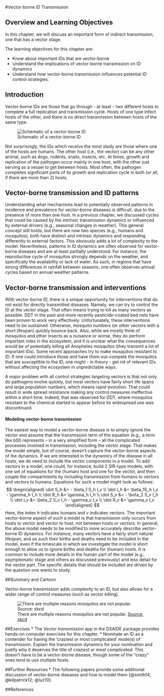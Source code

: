 #Vector-borne ID Transmission


## Overview and Learning Objectives
In this chapter, we will discuss an important form of indirect transmission, one that has a vector stage.

The learning objectives for this chapter are:

* Know about important IDs that are vector-borne
* Understand the implications of vector-borne transmission on ID dynamics 
* Understand how vector-borne transmission influences potential ID control strategies.


## Introduction
Vector-borne IDs are those that go through - at least - two different hosts to complete a full replication and transmission cycle. Hosts of one type infect hosts of the other, and there is no direct transmission between hosts of the same type.

![Schematic of a vector-borne ID](./images/vectorborne-schematic.png)

Not surprisingly, the IDs which receive the most study are those where one of the hosts are humans. The other host (i.e., the vector) can be any other animal, such as dogs, rodents, snails, insects, etc. At times, growth and replication of the pathogen occur mainly in one host, with the other just serving as a vessel to get between hosts. Most often, the pathogen completes significant parts of its growth and replication cycle in both (or all, if there are more than 2) hosts.



## Vector-borne transmission and ID patterns
Understanding what mechanisms lead to potentially observed patterns in incidence and prevalence for vector-borne diseases is difficult, due to the presence of more than one host. In a previous chapter, we discussed cycles that could be caused by the intrinsic transmission dynamics or influenced by external drivers (e.g., seasonal changes in weather). This general concept still holds, but there are now two species (e.g., humans and mosquitos),  both have distinct and intrinsic dynamics and responding differently to external factors. This obviously adds a lot of complexity to the model. Nevertheless, patterns in ID dynamics are often observed for vector-borne diseases and are at least partially understood. For instance, the reproductive cycle of mosquitos strongly depends on the weather, and specifically the availability or lack of water. As such, in regions that have strong differences in rainfall between seasons, one often observes annual cycles based on annual weather patterns. 


## Vector-borne transmission and interventions
With vector-borne ID, there is a unique opportunity for interventions that do not exist for directly transmitted diseases. Namely, we can try to control the ID at the vector stage. That often means trying to kill as many vectors as possible. DDT in the past and more recently pesticide-coated bed nets have been proven to work very effectively. Unfortunately, these interventions need to be sustained. Otherwise, mosquito numbers (or other vectors with a short lifespan) quickly bounce back. Also, while we mostly think of mosquitos and other insects as a nuisance or worse, they do perform important roles in the ecosystem, and it is unclear what the consequences would be of potentially killing all Anopheles mosquitos (they transmit a lot of important IDs). Some recent approaches try to make mosquitos resistant to ID. If one could introduce those and have them out-compete the mosquitos that are susceptible to the ID, one might - in theory - get rid of relevant IDs without affecting the ecosystem in unpredictable ways. 

A major problem with all control strategies targeting vectors is that not only do pathogens evolve quickly, but most vectors have fairly short life spans and large population numbers, which means rapid evolution. That could result in wide spread resistance making any control measures ineffective within a short time. Indeed, that was observed for DDT, where mosquitos resistant to the chemical started to appear before its widespread use was discontinued.


#### Modeling vector-borne transmission {#myadvancedbox}
The easiest way to model a vector-borne disease is to simply ignore the vector and assume that the transmission term of the equation (e.g., a term like _bSI_) represents -- in a very simplified form -- all the complicated processes involved in transmission, including the vector stage. That makes the model simple, but of course, doesn't capture the vector-borne aspects of the dynamics. If we are interested in the dynamics of the disease in all hosts, we do need to include the vector components in a model. To add vectors in a model, one could, for instance, build 2 SIR-type models, with one set of equations for the (human) host and one for the vector, and then couple the compartments by including transmission from humans to vectors and vectors to humans. Equations for such a model might look as follows:
$$
\begin{aligned}
\dot S_h &= - \beta_1 S_h I_v \\
\dot I_h &= \beta_1S_h I_v - \gamma_h I_h \\
\dot R_h &= \gamma_h I_h \\
\dot S_v &= - \beta_2 S_v I_h \\
\dot I_v &= \beta_2 S_v I_h - \gamma_v I_v \\
\dot R_v &= \gamma_v I_v
\end{aligned}
$$
Here, the index _h_ indicates humans and _v_ indicates vectors. The important vector-borne aspect of such a model is that transmission only occurs from hosts to vector and vector to host, not between hosts or vectors. In general, the above model needs to be modified to more accurately describe vector-borne ID dynamics. For instance, many vectors have a fairly short natural lifespan, and as such their births and deaths need to be included in the model, even if the timescale in which we investigate the model is short enough to allow us to ignore births and deaths for (human) hosts. It is common to include more details in the human part of the model (e.g., asymptomatic stage and others as discussed previously) and less detail for the vector part. The specific details that should be included are driven by the question one wants to study.



##Summary and Cartoon

Vector-borne transmission adds complexity to an ID, but also allows for a wider range of control measures (such as vector killing). 

![There are multiple reasons mosquitos are not popular. [Source: xkcd](https://xkcd.com/1241/) ](./images/xkcd-mosquito-ringtone.png)



##Exercises
* The _Vector transmission_ app in the DSAIDE package provides hands-on computer exercises for this chapter.
* Nominate an ID as a contender for having the 'craziest or most complicated' mode(s) of transmission. Explain the transmission dynamics for your nomination and justify why it deserves the title of _craziest or most complicated_. This doesn't have to be a vector-borne disease, though some of the "crazy" ones tend to use multiple hosts.


##Further Resources
* The following papers provide some additional discussion of vector-borne diseases and how to model them [@smith14; @kilpatrick12; @luz10].


##References




